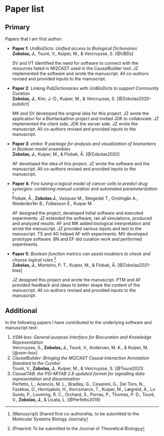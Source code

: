 # Paper list {-}

## Primary {-}

Papers that I am first author:

- **Paper 1**: *UniBioDicts: Unified access to Biological Dictionaries*  
**Zobolas, J.**, Touré, V., Kuiper, M., & Vercruysse, S. [@UBDs]

  SV and VT identified the need for software to connect with the resources listed in MI2CAST used in the CausalBuilder tool. JZ implemented the software and wrote the manuscript. All co-authors revised and provided inputs to the manuscript.

- **Paper 2**: *Linking PubDictionaries with UniBioDicts to support Community Curation*  
**Zobolas, J.**, Kim, J.-D., Kuiper, M., & Vercruysse, S. [@Zobolas2020-pubdict]

  MK and SV developed the original idea for this project. JZ wrote the application for a BioHackathon project and invited JDK to collaborate. JZ implemented the client side, JDK the server side. JZ wrote the manuscript. All co-authors revised and provided inputs to the manuscript.

- **Paper 3**: *emba: R package for analysis and visualization of biomarkers in Boolean model ensembles*  
**Zobolas, J.**, Kuiper, M., & Flobak, Å. [@Zobolas2020]

  AF developed the idea of this project. JZ wrote the software and the manuscript. All co-authors revised and provided inputs to the manuscript.

- **Paper 4**: *Fine tuning a logical model of cancer cells to predict drug synergies: combining manual curation and automated parameterization* ^[(Manuscript) Shared first co-authorship, to be submitted to the Molecular Systems Biology Journal]  
Flobak, Å., **Zobolas J.**, Vazquez M., Steigedal T., Grislingås A., Niederdorfer B., Folkesson E., Kuiper M.

  AF designed the project, developed initial software and executed experiments. JZ extended the software, ran all simulations, produced and analyzed results. AF and MK added biological interpretation and wrote the manuscript. JZ provided various inputs and text to the manuscript. TS and AG helped AF with experiments. MV developed prototype software. BN and EF did curation work and performed experiments.

- **Paper 5**: *Boolean function metrics can assist modelers to check and choose logical rules* ^[(Preprint) To be submitted to the Journal of Theoretical Biology]  
**Zobolas, J.**, Monteiro, P. T., Kuiper, M., & Flobak, Å. [@Zobolas2021-bias]

  JZ designed this project and wrote the manuscript. PTM and AF provided feedback and ideas to better shape the content of the manuscript. All co-authors revised and provided inputs to the manuscript.

## Additional {-}

In the following papers I have contributed to the underlying software and manuscript text:

1. *VSM-box: General-purpose Interface for Biocuration and Knowledge Representation*  
Vercruysse, S., **Zobolas, J.**, Touré, V., Andersen, M. K., & Kuiper, M. [@vsm-box]
2. *CausalBuilder: Bringing the MI2CAST Causal Interaction Annotation Standard to the Curator*  
Touré, V., **Zobolas, J.**, Kuiper, M., & Vercruysse, S. [@Toure2021]
3. *CausalTAB: the PSI-MITAB 2.8 updated format for signalling data representation and dissemination*  
Perfetto, L., Acencio, M. L., Bradley, G., Cesareni, G., Del Toro, N., Fazekas, D., Hermjakob, H., Korcsmaros, T., Kuiper, M., Lægreid, A., Lo Surdo, P., Lovering, R. C., Orchard, S., Porras, P., Thomas, P. D., Touré, V., **Zobolas, J.**, & Licata, L. [@Perfetto2019]
